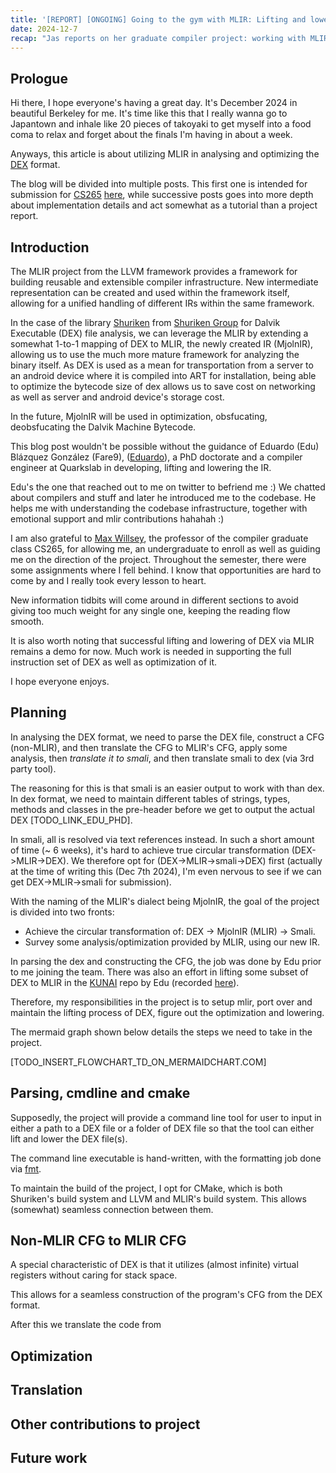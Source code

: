 ```yaml
---
title: '[REPORT] [ONGOING] Going to the gym with MLIR: Lifting and lowering Dex executable instructions'
date: 2024-12-7
recap: "Jas reports on her graduate compiler project: working with MLIR's SSA form, MLIR lifting (with MjolnIR) and lowering."
---
```


## Prologue

Hi there, I hope everyone's having a great day. It's December 2024 in beautiful Berkeley for me. It's time like this that I really wanna go to Japantown and inhale like 20 pieces of takoyaki to get myself into a food coma to relax and forget about the finals I'm having in about a week.

Anyways, this article is about utilizing MLIR in analysing and optimizing the [DEX](https://source.android.com/docs/core/runtime/dalvik-bytecode) format.

The blog will be divided into multiple posts. This first one is intended for submission for [CS265](https://www2.eecs.berkeley.edu/Courses/CS265/) [here](https://github.com/mwillsey/cs265), while successive posts goes into more depth about implementation details and act somewhat as a tutorial than a project report.

## Introduction

The MLIR project from the LLVM framework provides a framework for building reusable and extensible compiler infrastructure. New intermediate representation can be created and used within the framework itself, allowing for a unified handling of different IRs within the same framework.

In the case of the library [Shuriken](https://github.com/Shuriken-Group/Shuriken-Analyzer) from [Shuriken Group](https://github.com/Shuriken-Group) for Dalvik Executable (DEX) file analysis, we can leverage the MLIR by extending a somewhat 1-to-1 mapping of DEX to MLIR, the newly created IR (MjolnIR), allowing us to use the much more mature framework for analyzing the binary itself. As DEX is used as a mean for transportation from a server to an android device where it is compiled into ART for installation, being able to optimize the bytecode size of dex allows us to save cost on networking as well as server and android device's storage cost.

In the future, MjolnIR will be used in optimization, obsfucating, deobsfucating the Dalvik Machine Bytecode.

This blog post wouldn't be possible without the guidance of Eduardo (Edu) Blázquez González (Fare9), ([Eduardo](https://farena.in/)), a PhD doctorate and a compiler engineer at Quarkslab in developing, lifting and lowering the IR.

Edu's the one that reached out to me on twitter to befriend me :) We chatted about compilers and stuff and later he introduced me to the codebase.
He helps me with understanding the codebase infrastructure, together with emotional support and mlir contributions hahahah :)

I am also grateful to [Max Willsey](https://www.mwillsey.com/), the professor of the compiler graduate class CS265, for allowing me, an undergraduate to enroll as well as guiding me on the direction of the project.
Throughout the semester, there were some assignments where I fell behind. I know that opportunities are hard to come by and I really took every lesson to heart.

New information tidbits will come around in different sections to avoid giving too much weight for any single one, keeping the reading flow smooth.

It is also worth noting that successful lifting and lowering of DEX via MLIR remains a demo for now. Much work is needed in supporting the full instruction set of DEX as well as optimization of it.

I hope everyone enjoys.

## Planning

In analysing the DEX format, we need to parse the DEX file, construct a CFG (non-MLIR), and then translate the CFG to MLIR's CFG, apply some analysis, then *translate it to smali*, and then translate smali to dex (via 3rd party tool).

The reasoning for this is that smali is an easier output to work with than dex. In dex format, we need to maintain different tables of strings, types, methods and classes in the pre-header before we get to output the actual DEX [TODO_LINK_EDU_PHD].

In smali, all is resolved via text references instead. In such a short amount of time (~ 6 weeks), it's hard to achieve true circular transformation (DEX->MLIR->DEX). We therefore opt for (DEX->MLIR->smali->DEX) first (actually at the time of writing this (Dec 7th 2024), I'm even nervous to see if we can get DEX->MLIR->smali for submission).

With the naming of the MLIR's dialect being MjolnIR, the goal of the project is divided into two fronts:
- Achieve the circular transformation of: DEX -> MjolnIR (MLIR) -> Smali.
- Survey some analysis/optimization provided by MLIR, using our new IR.

In parsing the dex and constructing the CFG, the job was done by Edu prior to me joining the team. There was also an effort in lifting some subset of DEX to MLIR in the [KUNAI](https://github.com/Fare9/KUNAI-static-analyzer) repo by Edu (recorded [here](https://www.youtube.com/watch?v=hfqOivYdD40&ab_channel=LLVM)).

Therefore, my responsibilities in the project is to setup mlir, port over and maintain the lifting process of DEX, figure out the optimization and lowering.

The mermaid graph shown below details the steps we need to take in the project.

[TODO_INSERT_FLOWCHART_TD_ON_MERMAIDCHART.COM]


## Parsing, cmdline and cmake

Supposedly, the project will provide a command line tool for user to input in either a path to a DEX file or a folder of DEX file so that the tool can either lift and lower the DEX file(s).

The command line executable is hand-written, with the formatting job done via [fmt](https://fmt.dev/11.0/).

To maintain the build of the project, I opt for CMake, which is both Shuriken's build system and LLVM and MLIR's build system. This allows (somewhat) seamless connection between them.

## Non-MLIR CFG to MLIR CFG

A special characteristic of DEX is that it utilizes (almost infinite) virtual registers without caring for stack space.

This allows for a seamless construction of the program's CFG from the DEX format.

After this we translate the code from

## Optimization

## Translation

## Other contributions to project

## Future work